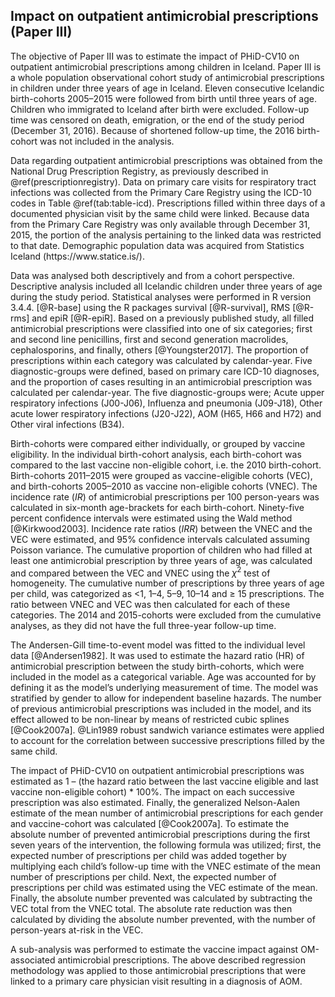 ## Impact on outpatient antimicrobial prescriptions (Paper III){#paper3}

The objective of Paper III was to estimate the impact of PHiD-CV10 on outpatient antimicrobial prescriptions among children in Iceland. 
Paper III is a whole population observational cohort study of antimicrobial prescriptions in children under three years of age in Iceland.
Eleven consecutive Icelandic birth-cohorts 2005–2015 were followed from birth until three years of age. 
Children who immigrated to Iceland after birth were excluded.
Follow-up time was censored on death, emigration, or the end of the study period (December 31, 2016).
Because of shortened follow-up time, the 2016 birth-cohort was not included in the analysis. 

Data regarding outpatient antimicrobial prescriptions was obtained from the National Drug Prescription Registry, as previously described in \@ref(prescriptionregistry).
Data on primary care visits for respiratory tract infections was collected from the Primary Care Registry using the ICD-10 codes in Table \@ref(tab:table-icd).
Prescriptions filled within three days of a documented physician visit by the same child were linked.
Because data from the Primary Care Registry was only available through December 31, 2015, the portion of the analysis pertaining to the linked data was restricted to that date. 
Demographic population data was acquired from Statistics Iceland (https://www.statice.is/).

Data was analysed both descriptively and from a cohort perspective.
Descriptive analysis included all Icelandic children under three years of age during the study period.
Statistical analyses were performed in R version 3.4.4. [@R-base] using the R packages survival [@R-survival], RMS [@R-rms] and epiR [@R-epiR].
Based on a previously published study, all filled antimicrobial prescriptions were classified into one of six categories; first and second line penicillins, first and second generation macrolides, cephalosporins, and finally, others [@Youngster2017].
The proportion of prescriptions within each category was calculated by calendar-year. 
Five diagnostic-groups were defined, based on primary care ICD-10 diagnoses, and the proportion of cases resulting in an antimicrobial prescription was calculated per calendar-year. 
The five diagnostic-groups were; Acute upper respiratory infections (J00-J06), Influenza and pneumonia (J09-J18), Other acute lower respiratory infections (J20-J22), AOM (H65, H66 and H72) and Other viral infections (B34).

Birth-cohorts were compared either individually, or grouped by vaccine eligibility. 
In the individual birth-cohort analysis, each birth-cohort was compared to the last vaccine non-eligible cohort, i.e. the 2010 birth-cohort. 
Birth-cohorts 2011–2015 were grouped as vaccine-eligible cohorts (VEC), and birth-cohorts 2005–2010 as vaccine non-eligible cohorts (VNEC).
The incidence rate ($IR$) of antimicrobial prescriptions per 100 person-years was calculated in six-month age-brackets for each birth-cohort. 
Ninety-five percent confidence intervals were estimated using the Wald method [@Kirkwood2003].
Incidence rate ratios ($IRR$) between the VNEC and the VEC were estimated, and 95% confidence intervals calculated assuming Poisson variance.
The cumulative proportion of children who had filled at least one antimicrobial prescription by three years of age, was calculated and compared between the VEC and VNEC using the $\chi^2$ test of homogeneity. 
The cumulative number of prescriptions by three years of age per child, was categorized as <1, 1–4, 5–9, 10–14 and ≥ 15 prescriptions.
The ratio between VNEC and VEC was then calculated for each of these categories. 
The 2014 and 2015-cohorts were excluded from the cumulative analyses, as they did not have the full three-year follow-up time.

The Andersen-Gill time-to-event model was fitted to the individual level data [@Andersen1982].
It was used to estimate the hazard ratio (HR) of antimicrobial prescription between the study birth-cohorts, which were included in the model as a categorical variable. 
Age was accounted for by defining it as the model's underlying measurement of time.
The model was stratified by gender to allow for independent baseline hazards.
The number of previous antimicrobial prescriptions was included in the model, and its effect allowed to be non-linear by means of restricted cubic splines [@Cook2007a]. 
@Lin1989 robust sandwich variance estimates were applied to account for the correlation between successive prescriptions filled by the same child.

The impact of PHiD-CV10 on outpatient antimicrobial prescriptions was estimated as 1 – (the hazard ratio between the last vaccine eligible and last vaccine non-eligible cohort) * 100%.
The impact on each successive prescription was also estimated.
Finally, the generalized Nelson-Aalen estimate of the mean number of antimicrobial prescriptions for each gender and vaccine-cohort was calculated [@Cook2007a].
To estimate the absolute number of prevented antimicrobial prescriptions during the first seven years of the intervention, the following formula was utilized; first, the expected number of prescriptions per child was added together by multiplying each child's follow-up time with the VNEC estimate of the mean number of prescriptions per child.
Next, the expected number of prescriptions per child was estimated using the VEC estimate of the mean.
Finally, the absolute number prevented was calculated by subtracting the VEC total from the VNEC total. 
The absolute rate reduction was then calculated by dividing the absolute number prevented, with the number of person-years at-risk in the VEC.

A sub-analysis was performed to estimate the vaccine impact against OM-associated antimicrobial prescriptions.
The above described regression methodology was applied to those antimicrobial prescriptions that were linked to a primary care physician visit resulting in a diagnosis of AOM. 